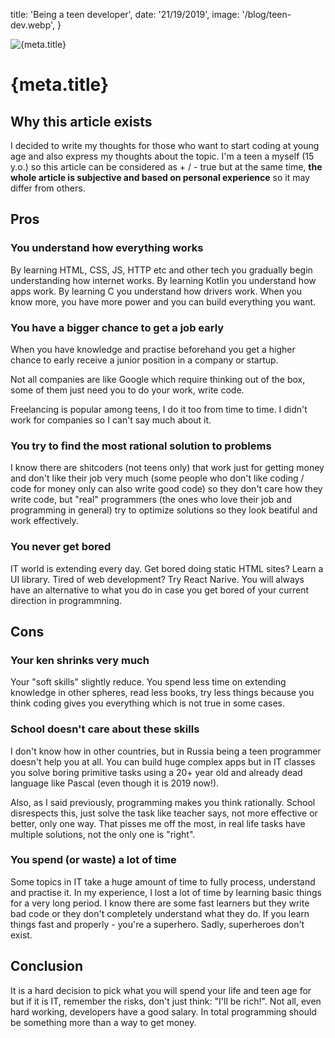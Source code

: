   title: 'Being a teen developer',
  date: '21/19/2019',
  image: '/blog/teen-dev.webp',
}

<img src={meta.image} alt={meta.title} />
<h1>{meta.title}</h1>

## Why this article exists

I decided to write my thoughts for those who want to start coding at young age and also express my thoughts about the topic. I'm a teen a myself (15 y.o.) so this article can be considered as + / - true but at the same time, **the whole article is subjective and based on personal experience** so it may differ from others.

## Pros

### You understand how everything works

By learning HTML, CSS, JS, HTTP etc and other tech you gradually begin understanding how internet works. By learning Kotlin you understand how apps work. By learning C you understand how drivers work. When you know more, you have more power and you can build everything you want.

### You have a bigger chance to get a job early

When you have knowledge and practise beforehand you get a higher chance to early receive a junior position in a company or startup.

Not all companies are like Google which require thinking out of the box, some of them just need you to do your work, write code.

Freelancing is popular among teens, I do it too from time to time. I didn't work for companies so I can't say much about it.

### You try to find the most rational solution to problems

I know there are shitcoders (not teens only) that work just for getting money and don't like their job very much (some people who don't like coding / code for money only can also write good code) so they don't care how they write code, but "real" programmers (the ones who love their job and programming in general) try to optimize solutions so they look beatiful and work effectively.

### You never get bored

IT world is extending every day. Get bored doing static HTML sites? Learn a UI library. Tired of web development? Try React Narive. You will always have an alternative to what you do in case you get bored of your current direction in programmning.

## Cons

### Your ken shrinks very much

Your "soft skills" slightly reduce. You spend less time on extending knowledge in other spheres, read less books, try less things because you think coding gives you everything which is not true in some cases.

### School doesn't care about these skills

I don't know how in other countries, but in Russia being a teen programmer doesn't help you at all. You can build huge complex apps but in IT classes you solve boring primitive tasks using a 20+ year old and already dead language like Pascal (even though it is 2019 now!).

Also, as I said previously, programming makes you think rationally. School disrespects this, just solve the task like teacher says, not more effective or better, only one way. That pisses me off the most, in real life tasks have multiple solutions, not the only one is "right".

### You spend (or waste) a lot of time

Some topics in IT take a huge amount of time to fully process, understand and practise it. In my experience, I lost a lot of time by learning basic things for a very long period. I know there are some fast learners but they write bad code or they don't completely understand what they do. If you learn things fast and properly - you're a superhero. Sadly, superheroes don't exist.

## Conclusion

It is a hard decision to pick what you will spend your life and teen age for but if it is IT, remember the risks, don't just think: "I'll be rich!". Not all, even hard working, developers have a good salary. In total programming should be something more than a way to get money.
